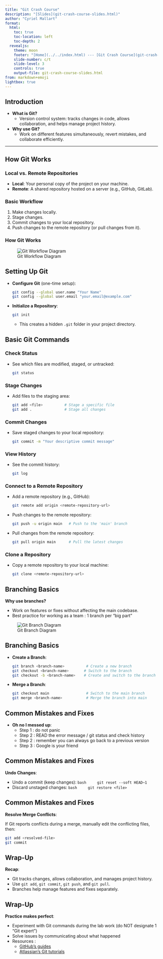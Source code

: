 ```yaml
---
title: "Git Crash Course"
description: "[Slides](git-crash-course-slides.html)"
author: "Cyriel Mallart"
format:
  html:
    toc: true
    toc-location: left
    toc-depth: 2
  revealjs:
    theme: moon
    footer: "[Home](../../index.html) --- [Git Crash Course](git-crash-course.html)"
    slide-number: c/t
    slide-level: 3
    controls: true
    output-file: git-crash-course-slides.html
from: markdown+emoji
lightbox: true
---
```


## Introduction
- **What is Git?**
  - Version control system: tracks changes in code, allows collaboration, and helps manage project history.
- **Why use Git?**
  - Work on different features simultaneously, revert mistakes, and collaborate efficiently.

---

## How Git Works

### Local vs. Remote Repositories
  - **Local**: Your personal copy of the project on your machine.
  - **Remote**: A shared repository hosted on a server (e.g., GitHub, GitLab).

### Basic Workflow
  1. Make changes locally.
  2. Stage changes.
  3. Commit changes to your local repository.
  4. Push changes to the remote repository (or pull changes from it).


### How Git Works
![Git Workflow Diagram](img/git-commands-and-archi.png)


## Setting Up Git
- **Configure Git** (one-time setup):
  ```bash
  git config --global user.name "Your Name"
  git config --global user.email "your.email@example.com"
  ```
- **Initialize a Repository**:
  ```bash
  git init
  ```
  - This creates a hidden `.git` folder in your project directory.


## Basic Git Commands

### Check Status
- See which files are modified, staged, or untracked:
  ```bash
  git status
  ```

### Stage Changes
- Add files to the staging area:
  ```bash
  git add <file>          # Stage a specific file
  git add .               # Stage all changes
  ```

### Commit Changes
- Save staged changes to your local repository:
  ```bash
  git commit -m "Your descriptive commit message"
  ```

### View History
- See the commit history:
  ```bash
  git log
  ```

### Connect to a Remote Repository
- Add a remote repository (e.g., GitHub):
  ```bash
  git remote add origin <remote-repository-url>
  ```
- Push changes to the remote repository:
  ```bash
  git push -u origin main   # Push to the 'main' branch
  ```
- Pull changes from the remote repository:
  ```bash
  git pull origin main      # Pull the latest changes
  ```

### Clone a Repository
- Copy a remote repository to your local machine:
  ```bash
  git clone <remote-repository-url>
  ```


## Branching Basics
**Why use branches?**
  
- Work on features or fixes without affecting the main codebase.
- Best practice for working as a team : 1 branch per "big part"

![Git Branch Diagram](img/git branches.png)

## Branching Basics
- **Create a Branch**:
  ```bash
  git branch <branch-name>          # Create a new branch
  git checkout <branch-name>       # Switch to the branch
  git checkout -b <branch-name>    # Create and switch to the branch
  ```
- **Merge a Branch**:
  ```bash
  git checkout main                 # Switch to the main branch
  git merge <branch-name>           # Merge the branch into main
  ```


## Common Mistakes and Fixes
- **Oh no I messed up**:
  - Step 1 : do not panic
  - Step 2 : READ the error message / git status and check history
  - Step 2 : remember you can always go back to a previous version
  - Step 3 : Google is your friend

## Common Mistakes and Fixes
**Undo Changes**:

- Undo a commit (keep changes):
    ```bash
    git reset --soft HEAD~1
    ```
- Discard unstaged changes:
    ```bash
    git restore <file>
    ```

## Common Mistakes and Fixes

**Resolve Merge Conflicts**:

If Git reports conflicts during a merge, manually edit the conflicting files, then:

  ```bash
  git add <resolved-file>
  git commit
  ```


## Wrap-Up
**Recap**:

  - Git tracks changes, allows collaboration, and manages project history.
  - Use `git add`, `git commit`, `git push`, and `git pull`.
  - Branches help manage features and fixes separately.
  
## Wrap-Up
**Practice makes perfect**:
  
  - Experiment with Git commands during the lab work (do NOT designate 1 "Git expert")
  - Solve issues by communicating about what happened
  - Resources :
    - [GitHub’s guides](https://guides.github.com/)
    - [Atlassian’s Git tutorials](https://www.atlassian.com/git/tutorials)
